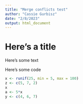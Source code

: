 ```yaml
---
title: "Merge conflicts test"
author: "Cassie Gurbisz"
date: "2/8/2023"
output: html_document
---
```


# Here's a title

Here's some text

Here's some code
```r
x <- runif(25, min = 5, max = 100)
z <- c(5, 7, 2)
x
a <- 5*x
y <- c(4, 6, 7)
```

